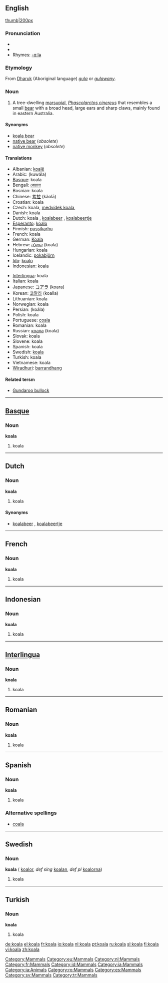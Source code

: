 {{see|Koala}}
==English==

[[Category:Mammals]]
[[image:koala.jpg|thumb|200px]]

===Pronunciation===
*{{SAMPA|/k@U"A:l@/}}
*{{AHD|kō-ä'lə}}
*Rhymes: [[Rhymes:English:-ɑːlə|-ɑːlə]]

===Etymology===
From [[w:Dharuk|Dharuk]] (Aboriginal language) ''[[gula]]'' or ''[[gulawany]]''.

===Noun===
{{en-noun}}

# A tree-dwelling [[marsupial]], ''[[Phascolarctos cinereus]]'' that resembles a small [[bear]] with a broad head, large ears and sharp claws, mainly found in eastern Australia.

====Synonyms====
*[[koala bear]]
*[[native bear]] (''obsolete'')
*[[native monkey]] (''obsolete'')

====Translations====
{{top}}
*Albanian: [[koalë]] {{g|Albanian}}
*Arabic: {{ARchar|[[كوالا]]}} (kuwála) {{f}}
*[[Basque]]: koala
*Bengali: [[কোয়ালা]]
*Bosnian: koala {{f}}
*Chinese: [[考拉]] (kǎolā)
*Croatian: koala {{f}}
*Czech: koala, [[medvídek koala]], {{m}}
*Danish: koala {{g|Danish}}
*Dutch: koala {{m}}, [[koalabeer]] {{m}}, [[koalabeertje]] {{n}}
*[[Esperanto]]: [[koalo]]
*Finnish: [[pussikarhu]]
*French: koala {{m}}
*German: [[Koala]] {{m}}
*Hebrew: [[קואלה]] (koala) {{f}}
*Hungarian: koala
*Icelandic: [[pokabjörn]] {{n}}
*[[Ido]]: [[koalo]]
*Indonesian: koala
{{mid}}
*[[Interlingua]]: koala
*Italian: koala {{m}}
*Japanese: [[コアラ]] (koara)
*Korean: [[코알라]] (koalla)
*Lithuanian: koala {{f}}
*Norwegian: koala {{m}}
*Persian: {{FAchar|[[كوالا|کوآلا]]}} (koâla)
*Polish: koala {{f}}
*Portuguese: [[coala]] {{m}}
*Romanian: koala {{g|Romanian}}
*Russian: [[коала]] (koala) {{mf}}
*Slovak: koala {{m}}
*Slovene: koala {{f}}
*Spanish: koala {{m}}
*Swedish: [[koala#Swedish|koala]] {{c}}
*Turkish: koala
*Vietnamese: koala
*[[Wiradhuri]]: [[barrandhang]]
{{bottom}}

====Related tersm====
*[[Gundaroo bullock]]

----

==[[Basque]]==

[[Category:eu:Mammals]]

===Noun===
'''koala'''

# koala

----

==Dutch==

[[Category:nl:Mammals]]

===Noun===
'''koala''' {{m}}

# koala

====Synonyms====
*[[koalabeer]] {{m}}, [[koalabeertje]] {{n}}

----

==French==

[[Category:fr:Mammals]]

===Noun===
'''koala'''

# koala {{m}}

----

==Indonesian==

[[Category:id:Mammals]]

===Noun===
'''koala'''

# koala

----

==[[Interlingua]]==
[[Category:ia:Mammals]]
[[Category:ia:Animals]]
===Noun===
'''koala'''

# koala

----

==Romanian==
[[Category:ro:Mammals]]
===Noun===
'''koala''' {{f}}

# koala

----

==Spanish==
[[Category:es:Mammals]]
===Noun===
'''koala''' {{m}}

# koala

===Alternative spellings===
*[[coala]]

----

==Swedish==

[[Category:sv:Mammals]]

===Noun===
'''koala''' {{c}} ({{p}} [[koalor]], ''def sing'' [[koalan]], ''def pl'' [[koalorna]])

# koala

----

==Turkish==

[[Category:tr:Mammals]]

===Noun===
'''koala'''

# koala

[[de:koala]]
[[el:koala]]
[[fr:koala]]
[[io:koala]]
[[nl:koala]]
[[pt:koala]]
[[ru:koala]]
[[sl:koala]]
[[fi:koala]]
[[vi:koala]]
[[zh:koala]]
